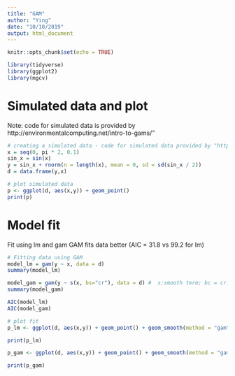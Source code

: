 ```yaml
---
title: "GAM"
author: "Ying"
date: "10/10/2019"
output: html_document
---
```


```r
knitr::opts_chunk$set(echo = TRUE)
```


```r
library(tidyverse)
library(ggplot2)
library(mgcv)
```

# Simulated data and plot

Note: code for simulated data is provided by http://environmentalcomputing.net/intro-to-gams/"

```r
# creating a simulated data - code for simulated data provided by "http://environmentalcomputing.net/intro-to-gams/"
x = seq(0, pi * 2, 0.1)
sin_x = sin(x)
y = sin_x + rnorm(n = length(x), mean = 0, sd = sd(sin_x / 2))
d = data.frame(y,x)

# plot simulated data
p <- ggplot(d, aes(x,y)) + geom_point() 
print(p)
```

# Model fit

Fit using lm and gam
GAM fits data better (AIC = 31.8 vs 99.2 for lm)

```r
# Fitting data using GAM
model_lm = gam(y ~ x, data = d)
summary(model_lm)

model_gam = gam(y ~ s(x, bs="cr"), data = d) #  s:smooth term; bc = cr: type of smooth
summary(model_gam)

AIC(model_lm)
AIC(model_gam)

# plot fit 
p_lm <- ggplot(d, aes(x,y)) + geom_point() + geom_smooth(method = "gam", formula = y~x)

print(p_lm)

p_gam <- ggplot(d, aes(x,y)) + geom_point() + geom_smooth(method = "gam", formula = y~s(x, bs="cr"))

print(p_gam)

```